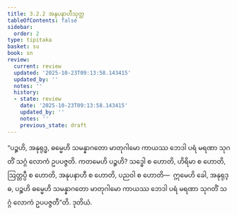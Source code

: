 ```yaml
---
title: 3.2.2 အနုပနာဟီသုတ္တ
tableOfContents: false
sidebar:
  order: 2
type: tipitaka
basket: su
book: sn
review:
  current: review
  updated: '2025-10-23T09:13:58.143415'
  updated_by: ''
  notes: ''
  history:
  - state: review
    date: '2025-10-23T09:13:58.143415'
    updated_by: ''
    notes: ''
    previous_state: draft
---
```



<ReviewStatus review={frontmatter.review} showDetails={true} />

<HypothesisAnnotation frontmatter={frontmatter} />

<DynamicBreadcrumb />

<Division number="295" book="sn" e="ch" v="18" p="323">

<Paragraph number="1276" book="sn">
“ပဉ္စဟိ, အနုရုဒ္ဓ, ဓမ္မေဟိ သမန္နာဂတော မာတုဂါမော ကာယဿ ဘေဒါ ပရံ မရဏာ သုဂတိံ သဂ္ဂံ လောကံ ဥပပဇ္ဇတိ. ကတမေဟိ ပဉ္စဟိ? သဒ္ဓေါ စ ဟောတိ, ဟိရိမာ စ ဟောတိ, ဩတ္တပ္ပီ စ ဟောတိ, အနုပနာဟီ စ ဟောတိ, ပညဝါ စ ဟောတိ—  ဣမေဟိ ခေါ, အနုရုဒ္ဓ, ပဉ္စဟိ ဓမ္မေဟိ သမန္နာဂတော မာတုဂါမော ကာယဿ ဘေဒါ ပရံ မရဏာ သုဂတိံ သဂ္ဂံ လောကံ ဥပပဇ္ဇတီ”တိ.

</Paragraph>
</Division>

<Paragraph number="1277" type="center" book="sn">
ဒုတိယံ.
</Paragraph>
